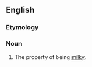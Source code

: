 ==English==

===Etymology===
{{suffix|en|milky|ness}}

===Noun===
{{en-noun|-|+}}

# The property of being [[milky]].